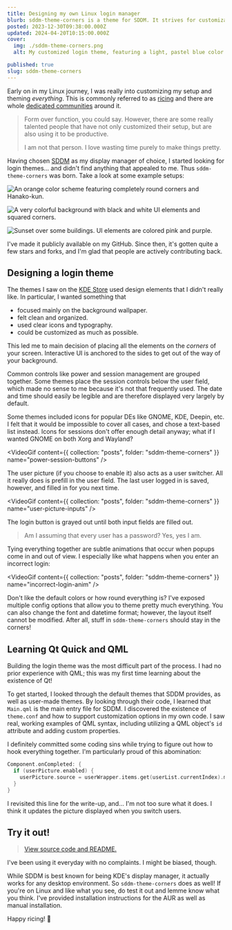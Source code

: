 ```yaml
---
title: Designing my own Linux login manager
blurb: sddm-theme-corners is a theme for SDDM. It strives for customizability, simplicitly, and an intuitive layout.
posted: 2023-12-30T09:38:00.000Z
updated: 2024-04-20T10:15:00.000Z
cover:
  img: ./sddm-theme-corners.png
  alt: My customized login theme, featuring a light, pastel blue color scheme with a glacier wallpaper.

published: true
slug: sddm-theme-corners
---
```



Early on in my Linux journey, I was really into customizing my setup and theming _everything_. This is commonly referred to as [ricing](https://jie-fang.github.io/blog/basics-of-ricing) and there are whole [dedicated communities](https://www.reddit.com/r/unixporn/) around it.

> Form over function, you could say. However, there are some really talented people that have not only customized their setup, but are also using it to be productive.
>
> I am not that person. I love wasting time purely to make things pretty.

Having chosen [SDDM](https://github.com/sddm/sddm/) as my display manager of choice, I started looking for login themes... and didn't find anything that appealed to me. Thus `sddm-theme-corners` was born. Take a look at some example setups:

![An orange color scheme featuring completely round corners and Hanako-kun.](./hanako.png)

![A very colorful background with black and white UI elements and squared corners.](./loud.png)

![Sunset over some buildings. UI elements are colored pink and purple.](./sky.png)

I've made it publicly available on my GitHub. Since then, it's gotten quite a few stars and forks, and I'm glad that people are actively contributing back.

## Designing a login theme

The themes I saw on the [KDE Store](https://store.kde.org/s/KDE%20Store/browse?cat=101&ord=rating) used design elements that I didn't really like. In particular, I wanted something that

- focused mainly on the background wallpaper.
- felt clean and organized.
- used clear icons and typography.
- could be customized as much as possible.

This led me to main decision of placing all the elements on the _corners_ of your screen. Interactive UI is anchored to the sides to get out of the way of your background.

Common controls like power and session management are grouped together. Some themes place the session controls below the user field, which made no sense to me because it's not that frequently used. The date and time should easily be legible and are therefore displayed very largely by default.

Some themes included icons for popular DEs like GNOME, KDE, Deepin, etc. I felt that it would be impossible to cover all cases, and chose a text-based list instead. Icons for sessions don't offer enough detail anyway; what if I wanted GNOME on both Xorg and Wayland?

<VideoGif
  content={{ collection: "posts", folder: "sddm-theme-corners" }}
  name="power-session-buttons"
/>

The user picture (if you choose to enable it) also acts as a user switcher. All it really does is prefill in the user field. The last user logged in is saved, however, and filled in for you next time.

<VideoGif
  content={{ collection: "posts", folder: "sddm-theme-corners" }}
  name="user-picture-inputs"
/>

The login button is grayed out until both input fields are filled out.

> Am I assuming that every user has a password? Yes, yes I am.

Tying everything together are subtle animations that occur when popups come in and out of view. I especially like what happens when you enter an incorrect login:

<VideoGif
  content={{ collection: "posts", folder: "sddm-theme-corners" }}
  name="incorrect-login-anim"
/>

Don't like the default colors or how round everything is? I've exposed multiple config options that allow you to theme pretty much everything. You can also change the font and datetime format; however, the layout itself cannot be modified. After all, stuff in `sddm-theme-corners` should stay in the corners!

## Learning Qt Quick and QML

Building the login theme was the most difficult part of the process. I had no prior experience with QML; this was my first time learning about the existence of Qt!

To get started, I looked through the default themes that SDDM provides, as well as user-made themes. By looking through their code, I learned that `Main.qml` is the main entry file for SDDM. I discovered the existence of `theme.conf` and how to support customization options in my own code. I saw real, working examples of QML syntax, including utilizing a QML object's `id` attribute and adding custom properties.

I definitely committed some coding sins while trying to figure out how to hook everything together. I'm particularly proud of this abomination:

```cpp
Component.onCompleted: {
  if (userPicture.enabled) {
    userPicture.source = userWrapper.items.get(userList.currentIndex).model.icon;
  }
}
```

I revisited this line for the write-up, and... I'm not too sure what it does. I think it updates the picture displayed when you switch users.

## Try it out!

> [View source code and README.](https://github.com/aczw/sddm-theme-corners)

I've been using it everyday with no complaints. I might be biased, though.

While SDDM is best known for being KDE's display manager, it actually works for any desktop environment. So `sddm-theme-corners` does as well! If you're on Linux and like what you see, do test it out and lemme know what you think. I've provided installation instructions for the AUR as well as manual installation.

Happy ricing! 🍚
